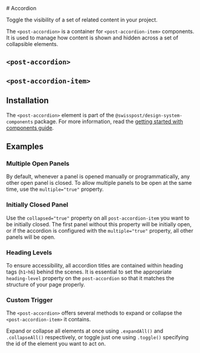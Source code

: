 
<Meta of={accordionStories} />

<div className="docs-title">
  # Accordion

  <nav>
    <link-design of={JSON.stringify(accordionStories)}></link-design>
  </nav>
</div>

<p className="lead">Toggle the visibility of a set of related content in your project.</p>

The `<post-accordion>` is a container for `<post-accordion-item>` components.
It is used to manage how content is shown and hidden across a set of collapsible elements.

<Canvas sourceState="shown" of={accordionStories.Default} />

## `<post-accordion>`

<Controls of={accordionStories.Default} />

## `<post-accordion-item>`

<Controls of={accordionItemStories.Default} />

## Installation

The `<post-accordion>` element is part of the `@swisspost/design-system-components` package.
For more information, read the [getting started with components guide](/?path=/docs/edfb619b-fda1-4570-bf25-20830303d483--docs).

## Examples

### Multiple Open Panels

By default, whenever a panel is opened manually or programmatically, any other open panel is closed.
To allow multiple panels to be open at the same time, use the `multiple="true"` property.

<Canvas of={accordionStories.MultipleOpenPanels} />

### Initially Closed Panel

Use the `collapsed="true"` property on all `post-accordion-item` you want to be initially closed.
The first panel without this property will be initially open,
or if the accordion is configured with the `multiple="true"` property, all other panels will be open.

<Canvas of={accordionStories.DefaultCollapsedPanels} />

### Heading Levels

To ensure accessibility, all accordion titles are contained within heading tags (`h1`-`h6`) behind the scenes.
It is essential to set the appropriate `heading-level` property on the `post-accordion` so that it matches the structure of your page properly.

<Canvas of={accordionStories.Nested} />

### Custom Trigger

The `<post-accordion>` offers several methods to expand or collapse the `<post-accordion-item>` it contains.

Expand or collapse all elements at once using `.expandAll()` and `.collapseAll()` respectively,
or toggle just one using `.toggle()` specifying the id of the element you want to act on.

<Source
  code={SampleCustomTrigger}
  language="typescript"
/>

